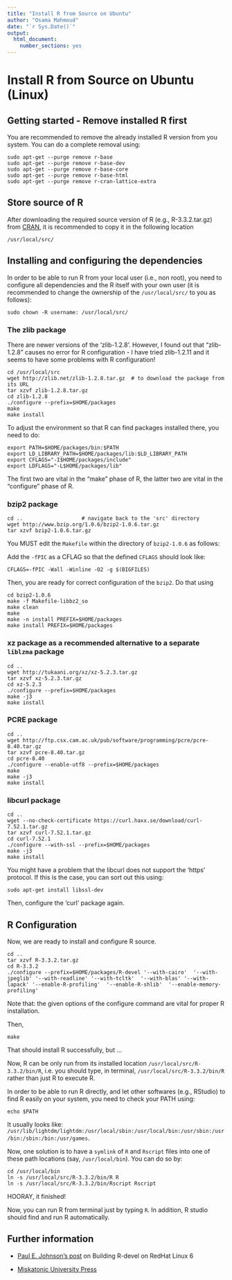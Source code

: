```yaml
---
title: "Install R from Source on Ubuntu"
author: "Osama Mahmoud"
date: "`r Sys.Date()`"
output: 
  html_document: 
    number_sections: yes
---
```

# Install R from Source on Ubuntu (Linux)

## Getting started - Remove installed R first

You are recommended to remove the already installed R version from you system. You can do a complete removal using:

```
sudo apt-get --purge remove r-base
sudo apt-get --purge remove r-base-dev
sudo apt-get --purge remove r-base-core
sudo apt-get --purge remove r-base-html
sudo apt-get --purge remove r-cran-lattice-extra
```

## Store source of R

After downloading the required source version of R (e.g., R-3.3.2.tar.gz) from [CRAN](https://cran.r-project.org/), it is recommended to copy it in the following location

```
/usr/local/src/
```

## Installing and configuring the dependencies
In order to be able to run R from your local user (i.e., non root), you need to configure all dependencies and the R itself with your own user (it is recommended to change the ownership of the `/usr/local/src/` to you as follows):

```
sudo chown -R username: /usr/local/src/
```

### The zlib package
There are newer versions of the 'zlib-1.2.8'. However, I found out that "zlib-1.2.8" causes no error for R configuration - I have tried zlib-1.2.11 and it seems to have some problems with R configuration!
```
cd /usr/local/src
wget http://zlib.net/zlib-1.2.8.tar.gz  # to download the package from its URL
tar xzvf zlib-1.2.8.tar.gz
cd zlib-1.2.8
./configure --prefix=$HOME/packages
make
make install
```

To adjust the environment so that R can find packages installed there, you need to do:

```
export PATH=$HOME/packages/bin:$PATH
export LD_LIBRARY_PATH=$HOME/packages/lib:$LD_LIBRARY_PATH 
export CFLAGS="-I$HOME/packages/include" 
export LDFLAGS="-L$HOME/packages/lib" 
```
 
The first two are vital in the "make" phase of R, the latter two are vital in the "configure" phase of R.

### bzip2 package

```
cd ..                   # navigate back to the 'src' directory 
wget http://www.bzip.org/1.0.6/bzip2-1.0.6.tar.gz
tar xzvf bzip2-1.0.6.tar.gz
```
You MUST edit the `Makefile` within the directory of `bzip2-1.0.6` as follows:

Add the `-fPIC` as a CFLAG so that the defined `CFLAGS` should look like:

```
CFLAGS=-fPIC -Wall -Winline -O2 -g $(BIGFILES)
```

Then, you are ready for correct configuration of the `bzip2`. Do that using

```
cd bzip2-1.0.6
make -f Makefile-libbz2_so
make clean
make
make -n install PREFIX=$HOME/packages
make install PREFIX=$HOME/packages
```

### xz package as a recommended alternative to a separate `liblzma` package

```
cd ..
wget http://tukaani.org/xz/xz-5.2.3.tar.gz
tar xzvf xz-5.2.3.tar.gz
cd xz-5.2.3
./configure --prefix=$HOME/packages
make -j3
make install
```

### PCRE package

```
cd ..
wget http://ftp.csx.cam.ac.uk/pub/software/programming/pcre/pcre-8.40.tar.gz
tar xzvf pcre-8.40.tar.gz
cd pcre-8.40
./configure --enable-utf8 --prefix=$HOME/packages
make
make -j3
make install
```

### libcurl package


```
cd ..
wget --no-check-certificate https://curl.haxx.se/download/curl-7.52.1.tar.gz
tar xzvf curl-7.52.1.tar.gz
cd curl-7.52.1
./configure --with-ssl --prefix=$HOME/packages
make -j3
make install
```
You might have a problem that the libcurl does not support the 'https' protocol. If this is the case, you can sort out this using:

```
sudo apt-get install libssl-dev
```
Then, configure the 'curl' package again.

## R Configuration

Now, we are ready to install and configure R source.

```
cd ..
tar xzvf R-3.3.2.tar.gz
cd R-3.3.2
./configure --prefix=$HOME/packages/R-devel '--with-cairo'  '--with-jpeglib' '--with-readline' '--with-tcltk'  '--with-blas' '--with-lapack' '--enable-R-profiling'  '--enable-R-shlib'  '--enable-memory-profiling'
```

Note that: the given options of the configure command are vital for proper R installation.

Then,

```
make
```

That should install R successfully, but ...

Now, R can be only run from its installed location `/usr/local/src/R-3.3.2/bin/R`, i.e. you should type, in terminal, `/usr/local/src/R-3.3.2/bin/R` rather than just R to execute R.

In order to be able to run R directly, and let other softwares (e.g., RStudio) to find R easily on your system, you need to check your PATH using:

```
echo $PATH
```

It usually looks like: `/usr/lib/lightdm/lightdm:/usr/local/sbin:/usr/local/bin:/usr/sbin:/usr/bin:/sbin:/bin:/usr/games`.

Now, one solution is to have a `symlink` of `R` and `Rscript` files into one of these path locations (say, `/usr/local/bin`). You can do so by:

```
cd /usr/local/bin
ln -s /usr/local/src/R-3.3.2/bin/R R
ln -s /usr/local/src/R-3.3.2/bin/Rscript Rscript
```

HOORAY, it finished!

Now, you can run R from terminal just by typing `R`. In addition, R studio should find and run R automatically.

## Further information

* [Paul E. Johnson's post](http://pj.freefaculty.org/blog/?p=315) on Building R-devel on RedHat Linux 6

* [Miskatonic University Press](https://www.miskatonic.org/2015/06/23/installing-r-from-source/)